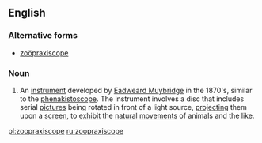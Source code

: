 ==English==

===Alternative forms===
* [[zoöpraxiscope]]

===Noun===
{{en-noun}}

# {{context|photography|historical|lang=en}} An [[instrument]] developed by [[w:Eadweard Muybridge|Eadweard Muybridge]] in the 1870's, similar to the [[phenakistoscope]]. The instrument involves a disc that includes serial [[pictures]] being rotated in front of a light source, [[project]]ing them upon a [[screen]], to [[exhibit]] the [[natural]] [[movements]] of animals and the like.

[[pl:zoopraxiscope]]
[[ru:zoopraxiscope]]